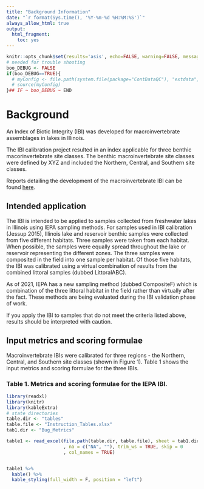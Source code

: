 ```yaml
---
title: "Background Information"
date: "`r format(Sys.time(), '%Y-%m-%d %H:%M:%S')`"
always_allow_html: true
output:
  html_fragment:
    toc: yes
---
```


```r
knitr::opts_chunk$set(results='asis', echo=FALSE, warning=FALSE, message = FALSE)
# needed for trouble shooting
boo_DEBUG <- FALSE
if(boo_DEBUG==TRUE){
  # myConfig <- file.path(system.file(package="ContDataQC"), "extdata", "config.ORIG.R")
  # source(myConfig)
}## IF ~ boo_DEBUG ~ END
```

# Background
An Index of Biotic Integrity (IBI) was developed for macroinvertebrate assemblages in lakes in Illinois.

The IBI calibration project resulted in an index applicable for three benthic macorinvertebrate site classes. The benthic macroinvertebrate site classes were defined by XYZ and included the Northern, Central, and Southern site classes.

Reports detailing the development of the macroinvertebrate IBI can be found [here](https://github.com/Blocktt/IDEMtools/tree/main/reports).

## Intended application
The IBI is intended to be applied to samples collected from freshwater lakes in Illinois using IEPA sampling methods. For samples used in IBI calibration (Jessup 2015), Illinois lake and reservoir benthic samples were collected from five different habitats. Three samples were taken from each habitat. When possible, the samples were equally spread throughout the lake or reservoir representing the different zones. The three samples were composited in the field into one sample per habitat. Of those five habitats, the IBI was calibrated using a virtual combination of results from the combined littoral samples (dubbed LittoralABC).

As of 2021, IEPA has a new sampling method (dubbed CompositeF) which is combination of the three littoral habitat in the field rather than virtually after the fact. These methods are being evaluated during the IBI validation phase of work.


If you apply the IBI to samples that do not meet the criteria listed above, results should be interpreted with caution.

## Input metrics and scoring formulae
Macroinvertebrate IBIs were calibrated for three regions - the Northern, Central, and Southern site classes (shown in Figure 1). Table 1 shows the input metrics and scoring formulae for the three IBIs. 

### Table 1. Metrics and scoring formulae for the IEPA IBI.
```r
library(readxl)
library(knitr)
library(kableExtra)
# state directories
table.dir <- "tables"
table.file <- "Instruction_Tables.xlsx"
tab1.dir <- "Bug_Metrics"

table1 <- read_excel(file.path(table.dir, table.file), sheet = tab1.dir
                     , na = c("NA", ""), trim_ws = TRUE, skip = 0
                     , col_names = TRUE)  


table1 %>%
  kable() %>%
  kable_styling(full_width = F, position = "left")
```
